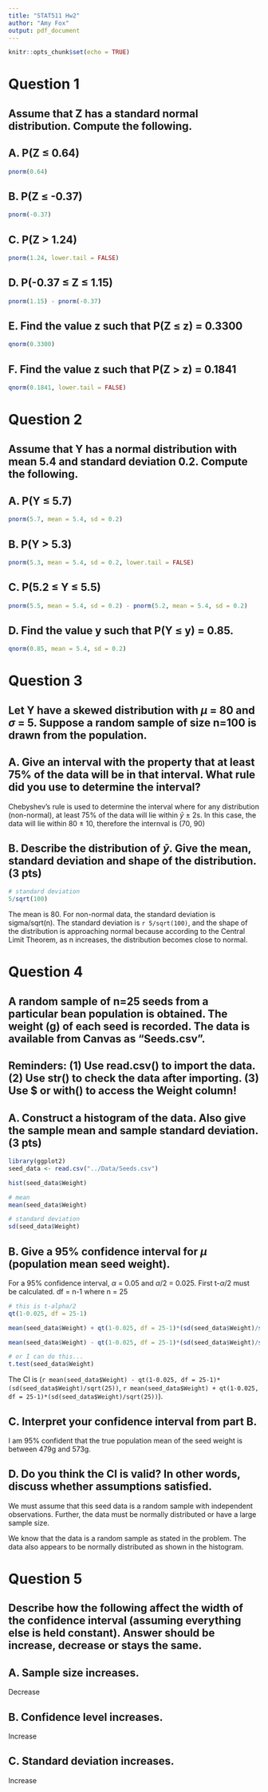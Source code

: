 ```yaml
---
title: "STAT511 Hw2"
author: "Amy Fox"
output: pdf_document
---
```


```r
knitr::opts_chunk$set(echo = TRUE)
```

# Question 1
## Assume that Z has a standard normal distribution. Compute the following.

## A. P(Z $\le$ 0.64)
```r
pnorm(0.64)
```
## B. P(Z $\le$ -0.37)
```r
pnorm(-0.37)
```

## C. P(Z > 1.24)
```r
pnorm(1.24, lower.tail = FALSE)
```

## D. P(-0.37 $\le$ Z $\le$ 1.15)
```r
pnorm(1.15) - pnorm(-0.37)
```

## E. Find the value z such that P(Z $\le$ z) = 0.3300

```r
qnorm(0.3300)
```

## F. Find the value z such that P(Z > z) = 0.1841

```r
qnorm(0.1841, lower.tail = FALSE)
```

# Question 2
## Assume that Y has a normal distribution with mean 5.4 and standard deviation 0.2. Compute the following.

## A. P(Y $\le$ 5.7)
```r
pnorm(5.7, mean = 5.4, sd = 0.2)
```

## B. P(Y > 5.3)

```r
pnorm(5.3, mean = 5.4, sd = 0.2, lower.tail = FALSE)
```

## C. P(5.2 $\le$ Y $\le$ 5.5)

```r
pnorm(5.5, mean = 5.4, sd = 0.2) - pnorm(5.2, mean = 5.4, sd = 0.2)
```

## D. Find the value y such that P(Y $\le$ y) = 0.85.

```r
qnorm(0.85, mean = 5.4, sd = 0.2)
```

# Question 3
## Let Y have a skewed distribution with $\mu$ = 80 and $\sigma$ = 5. Suppose a random sample of size n=100 is drawn from the population.

## A. Give an interval with the property that at least 75% of the data will be in that interval. What rule did you use to determine the interval?

Chebyshev's rule is used to determine the interval where for any distribution (non-normal), at least 75% of the data will lie within $\bar{y}$ ±  2s. In this case, the data will lie within 80 ± 10, therefore the internval is (70, 90)

## B. Describe the distribution of $\bar{y}$. Give the mean, standard deviation and shape of the distribution. (3 pts)

```r
# standard deviation
5/sqrt(100)
```

The mean is 80. For non-normal data, the standard deviation is sigma/sqrt(n). The standard deviation is `r 5/sqrt(100)`, and the shape of the distribution is approaching normal because according to the Central Limit Theorem, as n increases, the distribution becomes close to normal.


# Question 4
## A random sample of n=25 seeds from a particular bean population is obtained. The weight (g) of each seed is recorded. The data is available from Canvas as “Seeds.csv”.

## Reminders: (1) Use read.csv() to import the data. (2) Use str() to check the data after importing. (3) Use $ or with() to access the Weight column!

## A. Construct a histogram of the data. Also give the sample mean and sample standard deviation. (3 pts)
```r
library(ggplot2)
seed_data <- read.csv("../Data/Seeds.csv")

hist(seed_data$Weight)

# mean
mean(seed_data$Weight)

# standard deviation
sd(seed_data$Weight)
```


## B. Give a 95% confidence interval for $\mu$ (population mean seed weight).
For a 95% confidence interval, $\alpha$ = 0.05 and $\alpha$/2 = 0.025.
First t-$\alpha$/2 must be calculated. df = n-1 where n = 25
```r
# this is t-alpha/2
qt(1-0.025, df = 25-1)

mean(seed_data$Weight) + qt(1-0.025, df = 25-1)*(sd(seed_data$Weight)/sqrt(25))

mean(seed_data$Weight) - qt(1-0.025, df = 25-1)*(sd(seed_data$Weight)/sqrt(25))

# or I can do this...
t.test(seed_data$Weight)
```
The CI is (`r mean(seed_data$Weight) - qt(1-0.025, df = 25-1)*(sd(seed_data$Weight)/sqrt(25))`, `r mean(seed_data$Weight) + qt(1-0.025, df = 25-1)*(sd(seed_data$Weight)/sqrt(25))`).

## C. Interpret your confidence interval from part B.

I am 95% confident that the true population mean of the seed weight is between 479g and 573g. 

## D. Do you think the CI is valid? In other words, discuss whether assumptions satisfied.

We must assume that this seed data is a random sample with independent observations. Further, the data must be normally distributed or have a large sample size. 

We know that the data is a random sample as stated in the problem. The data also appears to be normally distributed as shown in the histogram.

# Question 5

## Describe how the following affect the width of the confidence interval (assuming everything else is held constant). Answer should be increase, decrease or stays the same.

## A. Sample size increases.
Decrease

## B. Confidence level increases.
Increase

## C. Standard deviation increases.
Increase
